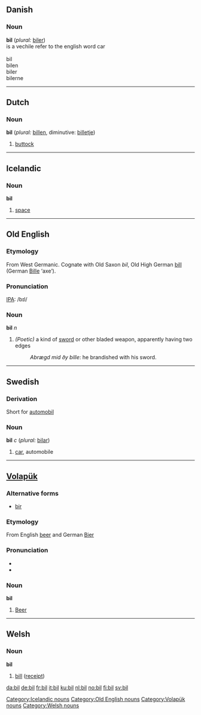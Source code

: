 ==Danish==
===Noun===
'''bil''' (''plural:'' [[biler]])<br>
is a vechile refer to the english word car
<br><br>
bil<br>
bilen<br>
biler<br>
bilerne<br>

----
==Dutch==
===Noun===
'''bil''' (''plural:'' [[billen]], diminutive: [[billetje]])

# [[buttock]]

----
==Icelandic==
===Noun===
'''bil''' {{n}}

# [[space]]

[[Category:Icelandic nouns]]

----
==Old English==
===Etymology===
From West Germanic.  Cognate with Old Saxon ''bil'', Old High German [[bill]] (German [[Bille]] ‘axe’).

===Pronunciation===
[[IPA]]: /bɪl/

===Noun===
'''bil''' ''n''
# ''(Poetic)'' a kind of [[sword]] or other bladed weapon, apparently having two edges
#:''Abrægd mid ðy bille'': he brandished with his sword.

[[Category:Old English nouns]]

----
==Swedish==
===Derivation===
Short for [[automobil]]

===Noun===
{{sv-noun|gender=Common|bil|bilen|bilar|bilarna|bils|bilens|bilars|bilarnas}}
'''bil''' ''c'' (''plural:'' [[bilar]])
# [[car]], automobile
 
----
==[[Volapük]]==
===Alternative forms===
*[[bir#Volapük|bir]]

===Etymology===
From English [[beer]] and German [[Bier]]

===Pronunciation===
*{{IPA|/bil/}}
*{{SAMPA|/bil/}}

===Noun===
'''bil'''

#[[beer|Beer]]

[[Category:Volapük nouns]]

----
==Welsh==

===Noun===
'''bil'''
# [[bill]] ([[receipt]])
[[Category:Welsh nouns]]

[[da:bil]]
[[de:bil]]
[[fr:bil]]
[[it:bil]]
[[ku:bil]]
[[nl:bil]]
[[no:bil]]
[[fi:bil]]
[[sv:bil]]